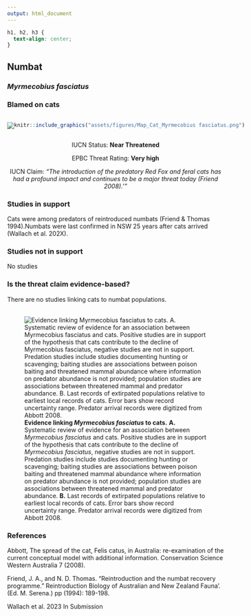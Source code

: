 ```yaml
---
output: html_document
---
```

```css
h1, h2, h3 {
  text-align: center;
}
```

## **Numbat**
### *Myrmecobius fasciatus*
### Blamed on cats

:::: {style="display: flex;"}

[![](assets/photos/Myrmecobius fasciatus.png)](https://www.inaturalist.org/photos/62718512?size=original)

::: {}

:::

::: {}
  ```r
  knitr::include_graphics("assets/figures/Map_Cat_Myrmecobius fasciatus.png")
  ```
:::

::::
<center>
IUCN Status: **Near Threatened**

EPBC Threat Rating: **Very high**

IUCN Claim: *"The introduction of the predatory Red Fox and feral cats has had a profound impact and continues to be a major threat today (Friend 2008).'"*

</center>

### Studies in support

Cats were among predators of reintroduced numbats (Friend & Thomas 1994).Numbats were last confirmed in NSW 25 years after cats arrived (Wallach et al. 202X).

### Studies not in support

No studies

### Is the threat claim evidence-based?

There are no studies linking cats to numbat populations.
<br>
<br>

![**Evidence linking *Myrmecobius fasciatus* to cats.** **A.** Systematic review of evidence for an association between *Myrmecobius fasciatus* and cats. Positive studies are in support of the hypothesis that cats contribute to the decline of *Myrmecobius fasciatus*, negative studies are not in support. Predation studies include studies documenting hunting or scavenging; baiting studies are associations between poison baiting and threatened mammal abundance where information on predator abundance is not provided; population studies are associations between threatened mammal and predator abundance. **B.** Last records of extirpated populations relative to earliest local records of cats. Error bars show record uncertainty range. Predator arrival records were digitized from Abbott 2008.](assets/figures/Main_Evidence_Cat_Myrmecobius fasciatus.png)

### References

Abbott, The spread of the cat, Felis catus, in Australia: re-examination of the current conceptual model with additional information. Conservation Science Western Australia 7 (2008).

Friend, J. A., and N. D. Thomas. "Reintroduction and the numbat recovery programme." Reintroduction Biology of Australian and New Zealand Fauna’.(Ed. M. Serena.) pp (1994): 189-198.

Wallach et al. 2023 In Submission

